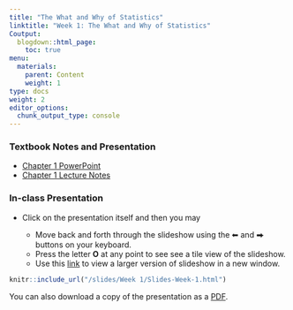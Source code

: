 ```yaml
---
title: "The What and Why of Statistics"
linktitle: "Week 1: The What and Why of Statistics"
Coutput:
  blogdown::html_page:
    toc: true
menu:
  materials:
    parent: Content
    weight: 1
type: docs
weight: 2
editor_options: 
  chunk_output_type: console
---
```


### Textbook Notes and Presentation

- [Chapter 1 PowerPoint](/lecture_notes/Week 1/SSDS_Ch1.pptx){target="_blank"} 
- [Chapter 1 Lecture Notes](/lecture_notes/Week 1/SSDS_Ch1.docx){target="_blank"}

### In-class Presentation

- Click on the presentation itself and then you may

  + Move back and forth through the slideshow using the ⬅ and ⮕ buttons on your keyboard.
  + Press the letter **O** at any point to see see a tile view of the slideshow.
  + Use this [link](/slides/Week 1/Slides-Week-1.html){target="_blank"} to view a larger version of slideshow in a new window.

```r
knitr::include_url("/slides/Week 1/Slides-Week-1.html")
```

You can also download a copy of the presentation as a [PDF](/slides/Week 1/Slides-Week-1.pdf){target="_blank"}. 
